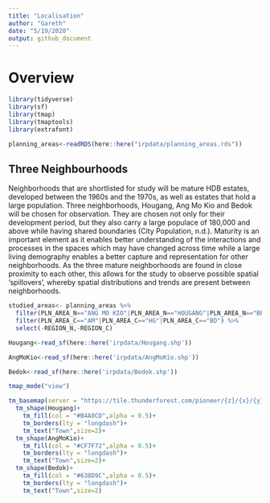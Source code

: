 ```yaml
---
title: "Localisation"
author: "Gareth"
date: "5/19/2020"
output: github_document
---
```


# Overview
```r
library(tidyverse)
library(sf)
library(tmap)
library(tmaptools)
library(extrafont)
```

```r
planning_areas<-readRDS(here::here("irpdata/planning_areas.rds"))
```

## Three Neighbourhoods

Neighborhoods that are shortlisted for study will be mature HDB estates, developed between the 1960s and the 1970s, as well as estates that hold a large population. Three neighborhoods, Hougang, Ang Mo Kio and Bedok will be chosen for observation. They are chosen not only for their development period, but they also carry a large populace of 180,000 and above while having shared boundaries (City Population, n.d.). Maturity is an important element as it enables better understanding of the interactions and processes in the spaces which may have changed across time while a large living demography enables a better capture and representation for other neighborhoods. As the three mature neighborhoods are found in close proximity to each other, this allows for the study to observe possible spatial ‘spillovers’, whereby spatial distributions and trends are present between neighborhoods. 

```r
studied_areas<- planning_areas %>% 
  filter(PLN_AREA_N=="ANG MO KIO"|PLN_AREA_N=="HOUGANG"|PLN_AREA_N=="BEDOK") %>% 
  filter(PLN_AREA_C=="AM"|PLN_AREA_C=="HG"|PLN_AREA_C=="BD") %>% 
  select(-REGION_N,-REGION_C)

Hougang<-read_sf(here::here('irpdata/Hougang.shp'))

AngMoKio<-read_sf(here::here('irpdata/AngMoKio.shp'))

Bedok<-read_sf(here::here('irpdata/Bedok.shp'))

tmap_mode("view")
```


```r

tm_basemap(server = "https://tile.thunderforest.com/pioneer/{z}/{x}/{y}.png?apikey=89fe1df0537e47e7b7142d4c505fc868")+
  tm_shape(Hougang)+
    tm_fill(col = "#B4A0CD",alpha = 0.5)+
    tm_borders(lty = "longdash")+
    tm_text("Town",size=2)+
  tm_shape(AngMoKio)+
    tm_fill(col = "#CF7F72",alpha = 0.5)+
    tm_borders(lty = "longdash")+
    tm_text("Town",size=2)+
  tm_shape(Bedok)+
    tm_fill(col = "#638D9C",alpha = 0.5)+
    tm_borders(lty = "longdash")+
    tm_text("Town",size=2)
```




